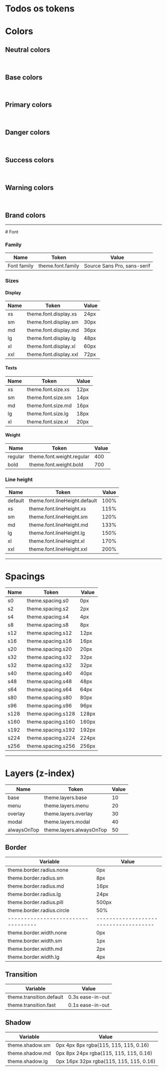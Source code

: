 
<Meta title="Documentação/Tokens" />

# Todos os tokens

# Colors

<ColorPalette>
  <h2>Neutral colors</h2>
  <ColorItem
    title="
      theme.colors.neutral[100],
      theme.colors.neutral[200],
      theme.colors.neutral[300],
      theme.colors.neutral[400],
      theme.colors.neutral[500],
      theme.colors.neutral[600]
    "
    colors={{
      100: theme.colors.neutral[100],
      200: theme.colors.neutral[200],
      300: theme.colors.neutral[300],
      400: theme.colors.neutral[400],
      500: theme.colors.neutral[500],
      600: theme.colors.neutral[600]
    }}
  />
  <br />
  <h2>Base colors</h2>
  <ColorItem
    title="
      theme.colors.base.white,
      theme.colors.base.black
    "
    colors={{
      white: theme.colors.base.white,
      black: theme.colors.base.black
    }}
  />
  <br />
  <h2>Primary colors</h2>
  <ColorItem
    title="
      theme.colors.primary[100],
      theme.colors.primary[200],
      theme.colors.primary[300],
      theme.colors.primary[400],
      theme.colors.primary[500],
      theme.colors.primary[600]
    "
    colors={{
      100: theme.colors.primary[100],
      200: theme.colors.primary[200],
      300: theme.colors.primary[300],
      400: theme.colors.primary[400],
      500: theme.colors.primary[500],
      600: theme.colors.primary[600]
    }}
  />
  <br />
  <h2>Danger colors</h2>
  <ColorItem
    title="
        theme.colors.danger[100],
        theme.colors.danger[200],
        theme.colors.danger[300],
        theme.colors.danger[400],
        theme.colors.danger[500],
        theme.colors.danger[600]
      "
    colors={{
      100: theme.colors.danger[100],
      200: theme.colors.danger[200],
      300: theme.colors.danger[300],
      400: theme.colors.danger[400],
      500: theme.colors.danger[500],
      600: theme.colors.danger[600]
    }}
  />
  <br />
  <h2>Success colors</h2>
  <ColorItem
    title="
        theme.colors.success[100],
        theme.colors.success[200],
        theme.colors.success[300],
        theme.colors.success[400],
        theme.colors.success[500],
        theme.colors.success[600]
      "
    colors={{
      100: theme.colors.success[100],
      200: theme.colors.success[200],
      300: theme.colors.success[300],
      400: theme.colors.success[400],
      500: theme.colors.success[500],
      600: theme.colors.success[600]
    }}
  />
  <br />
  <h2>Warning colors</h2>
  <ColorItem
    title="
        theme.colors.warning[100],
        theme.colors.warning[200],
        theme.colors.warning[300],
        theme.colors.warning[400],
        theme.colors.warning[500],
        theme.colors.warning[600]
      "
    colors={{
      100: theme.colors.warning[100],
      200: theme.colors.warning[200],
      300: theme.colors.warning[300],
      400: theme.colors.warning[400],
      500: theme.colors.warning[500],
      600: theme.colors.warning[600]
    }}
  />
  <br />
  <h2>Brand colors</h2>
  <ColorItem
    title="
      theme.colors.brand.red,
      theme.colors.brand.blue,
      theme.colors.brand.gray
    "
    colors={{
      red: theme.colors.brand.red,
      blue: theme.colors.brand.blue,
      gray: theme.colors.brand.gray
    }}
  />
</ColorPalette>

<hr />
# Font

### Family

<table>
  <thead style={{ backgroundColor: '#d4d4d4' }}>
    <tr>
      <th>Name</th>
      <th>Token</th>
      <th>Value</th>
    </tr>
  </thead>
  <tbody>
    <tr>
      <td>Font family</td>
      <td>theme.font.family</td>
      <td>Source Sans Pro, sans-serif</td>
    </tr>
  </tbody>
</table>

### Sizes

<div style={{display: 'flex', gap: '16px'}}>
  <div id="display">
    <h4>Display</h4>
    <table>
      <thead style={{ backgroundColor: '#d4d4d4' }}>
        <tr>
          <th>Name</th>
          <th>Token</th>
          <th>Value</th>
        </tr>
      </thead>
      <tbody>
        <tr>
          <td>xs</td>
          <td>theme.font.display.xs</td>
          <td>24px</td>
        </tr>
        <tr>
          <td>sm</td>
          <td>theme.font.display.sm</td>
          <td>30px</td>
        </tr>
        <tr>
          <td>md</td>
          <td>theme.font.display.md</td>
          <td>36px</td>
        </tr>
        <tr>
          <td>lg</td>
          <td>theme.font.display.lg</td>
          <td>48px</td>
        </tr>
        <tr>
          <td>xl</td>
          <td>theme.font.display.xl</td>
          <td>60px</td>
        </tr>
        <tr>
          <td>xxl</td>
          <td>theme.font.display.xxl</td>
          <td>72px</td>
        </tr>
      </tbody>
    </table>
  </div>
  <div id="texts">
    <h4>Texts</h4>
    <table>
      <thead style={{ backgroundColor: '#d4d4d4' }}>
        <tr>
          <th>Name</th>
          <th>Token</th>
          <th>Value</th>
        </tr>
      </thead>
      <tbody>
        <tr>
          <td>xs</td>
          <td>theme.font.size.xs</td>
          <td>12px</td>
        </tr>
        <tr>
          <td>sm</td>
          <td>theme.font.size.sm</td>
          <td>14px</td>
        </tr>
        <tr>
          <td>md</td>
          <td>theme.font.size.md</td>
          <td>16px</td>
        </tr>
        <tr>
          <td>lg</td>
          <td>theme.font.size.lg</td>
          <td>18px</td>
        </tr>
        <tr>
          <td>xl</td>
          <td>theme.font.size.xl</td>
          <td>20px</td>
        </tr>
      </tbody>
    </table>
  </div>
  <div id="weight">
    <h4>Weight</h4>
    <table>
      <thead style={{ backgroundColor: '#d4d4d4' }}>
        <tr>
          <th>Name</th>
          <th>Token</th>
          <th>Value</th>
        </tr>
      </thead>
      <tbody>
        <tr>
          <td>regular</td>
          <td>theme.font.weight.regular</td>
          <td>400</td>
        </tr>
        <tr>
          <td>bold</td>
          <td>theme.font.weight.bold</td>
          <td>700</td>
        </tr>
      </tbody>
    </table>
  </div>
</div>

<div id="line-height">
  <h3>Line height</h3>
  <table>
    <thead style={{ backgroundColor: '#d4d4d4' }}>
      <tr>
        <th>Name</th>
        <th>Token</th>
        <th>Value</th>
      </tr>
    </thead>
    <tbody>
      <tr>
        <td>default</td>
        <td>theme.font.lineHeight.default</td>
        <td>100%</td>
      </tr>
      <tr>
        <td>xs</td>
        <td>theme.font.lineHeight.xs</td>
        <td>115%</td>
      </tr>
      <tr>
        <td>sm</td>
        <td>theme.font.lineHeight.sm</td>
        <td>120%</td>
      </tr>
      <tr>
        <td>md</td>
        <td>theme.font.lineHeight.md</td>
        <td>133%</td>
      </tr>
      <tr>
        <td>lg</td>
        <td>theme.font.lineHeight.lg</td>
        <td>150%</td>
      </tr>
      <tr>
        <td>xl</td>
        <td>theme.font.lineHeight.xl</td>
        <td>170%</td>
      </tr>
      <tr>
        <td>xxl</td>
        <td>theme.font.lineHeight.xxl</td>
        <td>200%</td>
      </tr>
    </tbody>
  </table>
</div>

<hr />

# Spacings
<table>
  <thead style={{ backgroundColor: '#d4d4d4' }}>
    <tr>
      <th>Name</th>
      <th>Token</th>
      <th>Value</th>
    </tr>
  </thead>
  <tbody>
    <tr>
      <td>s0</td>
      <td>theme.spacing.s0</td>
      <td>0px</td>
    </tr>
    <tr>
      <td>s2</td>
      <td>theme.spacing.s2</td>
      <td>2px</td>
    </tr>
    <tr>
      <td>s4</td>
      <td>theme.spacing.s4</td>
      <td>4px</td>
    </tr>
    <tr>
      <td>s8</td>
      <td>theme.spacing.s8</td>
      <td>8px</td>
    </tr>
    <tr>
      <td>s12</td>
      <td>theme.spacing.s12</td>
      <td>12px</td>
    </tr>
    <tr>
      <td>s16</td>
      <td>theme.spacing.s16</td>
      <td>16px</td>
    </tr>
    <tr>
      <td>s20</td>
      <td>theme.spacing.s20</td>
      <td>20px</td>
    </tr>
    <tr>
      <td>s32</td>
      <td>theme.spacing.s32</td>
      <td>32px</td>
    </tr>
    <tr>
      <td>s32</td>
      <td>theme.spacing.s32</td>
      <td>32px</td>
    </tr>
    <tr>
      <td>s40</td>
      <td>theme.spacing.s40</td>
      <td>40px</td>
    </tr>
    <tr>
      <td>s48</td>
      <td>theme.spacing.s48</td>
      <td>48px</td>
    </tr>
    <tr>
      <td>s64</td>
      <td>theme.spacing.s64</td>
      <td>64px</td>
    </tr>
    <tr>
      <td>s80</td>
      <td>theme.spacing.s80</td>
      <td>80px</td>
    </tr>
    <tr>
      <td>s96</td>
      <td>theme.spacing.s96</td>
      <td>96px</td>
    </tr>
    <tr>
      <td>s128</td>
      <td>theme.spacing.s128</td>
      <td>128px</td>
    </tr>
    <tr>
      <td>s160</td>
      <td>theme.spacing.s160</td>
      <td>160px</td>
    </tr>
    <tr>
      <td>s192</td>
      <td>theme.spacing.s192</td>
      <td>192px</td>
    </tr>
    <tr>
      <td>s224</td>
      <td>theme.spacing.s224</td>
      <td>224px</td>
    </tr>
    <tr>
      <td>s256</td>
      <td>theme.spacing.s256</td>
      <td>256px</td>
    </tr>
  </tbody>
</table>

<hr />

# Layers (z-index)
<table>
    <thead style={{ backgroundColor: '#d4d4d4' }}>
      <tr>
        <th>Name</th>
        <th>Token</th>
        <th>Value</th>
      </tr>
    </thead>
    <tbody>
      <tr>
        <td>base</td>
        <td>theme.layers.base</td>
        <td>10</td>
      </tr>
      <tr>
        <td>menu</td>
        <td>theme.layers.menu</td>
        <td>20</td>
      </tr>
      <tr>
        <td>overlay</td>
        <td>theme.layers.overlay</td>
        <td>30</td>
      </tr>
      <tr>
        <td>modal</td>
        <td>theme.layers.modal</td>
        <td>40</td>
      </tr>
      <tr>
        <td>alwaysOnTop</td>
        <td>theme.layers.alwaysOnTop</td>
        <td>50</td>
      </tr>
    </tbody> 
</table>


## Border

| Variable                           | Value                                 |
| ---------------------------------- | ------------------------------------- |
| theme.border.radius.none           | 0px                                   |
| theme.border.radius.sm             | 8px                                   |
| theme.border.radius.md             | 16px                                  |
| theme.border.radius.lg             | 24px                                  |
| theme.border.radius.pill           | 500px                                 |
| theme.border.radius.circle         | 50%                                   |
| ---------------------------------- | ------------------------------------- |
| theme.border.width.none            | 0px                                   |
| theme.border.width.sm              | 1px                                   |
| theme.border.width.md              | 2px                                   |
| theme.border.width.lg              | 4px                                   |

## Transition

| Variable                 | Value            |
| ------------------------ | ---------------- |
| theme.transition.default | 0.3s ease-in-out |
| theme.transition.fast    | 0.1s ease-in-out |

## Shadow

| Variable        | Value                                   |
| --------------- | --------------------------------------- |
| theme.shadow.sm | 0px 4px 8px rgba(115, 115, 115, 0.16)   |
| theme.shadow.md | 0px 8px 24px rgba(115, 115, 115, 0.16)  |
| theme.shadow.lg | 0px 16px 32px rgba(115, 115, 115, 0.16) |
